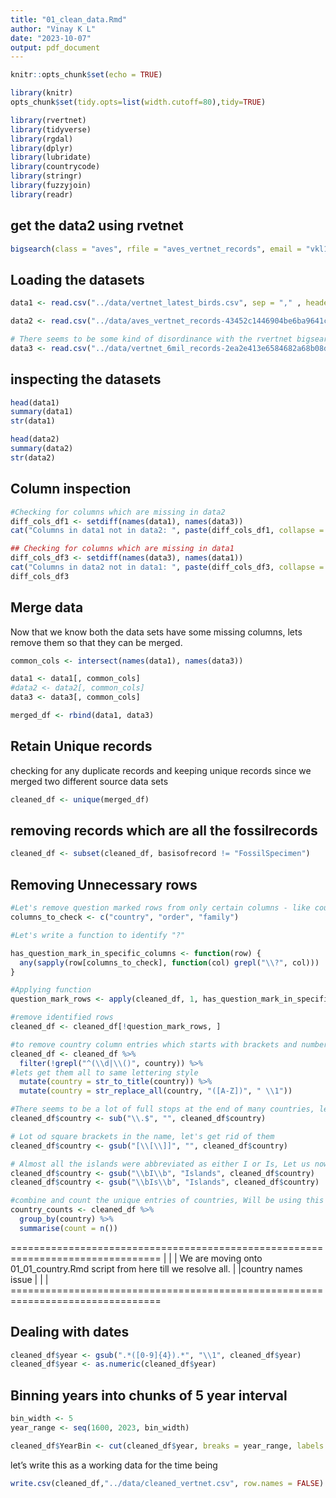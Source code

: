 ```yaml
---
title: "01_clean_data.Rmd"
author: "Vinay K L"
date: "2023-10-07"
output: pdf_document
---
```


```r
knitr::opts_chunk$set(echo = TRUE)
```

```r
library(knitr)
opts_chunk$set(tidy.opts=list(width.cutoff=80),tidy=TRUE)
```

```r
library(rvertnet)
library(tidyverse)
library(rgdal)
library(dplyr)
library(lubridate)
library(countrycode)
library(stringr)
library(fuzzyjoin)
library(readr)
```

## get the data2 using rvetnet
```r
bigsearch(class = "aves", rfile = "aves_vertnet_records", email = "vkl1@lsu.edu") 
```

## Loading the datasets
```r
data1 <- read.csv("../data/vertnet_latest_birds.csv", sep = "," , header = TRUE)
```

```r
data2 <- read.csv("../data/aves_vertnet_records-43452c1446904be6ba9641c86f891234.tsv", sep = "\t", header = TRUE)
```

```r
# There seems to be some kind of disordinance with the rvertnet bigsearch - third request produced larger dataset - let's try and see how it pans out. 
data3 <- read.csv("../data/vertnet_6mil_records-2ea2e413e6584682a68b08d3a56c8493.tsv", sep ="\t", header = TRUE)
```


## inspecting the datasets
```r
head(data1)
summary(data1)
str(data1)
```

```r
head(data2)
summary(data2)
str(data2)
```

## Column inspection 
```r
#Checking for columns which are missing in data2
diff_cols_df1 <- setdiff(names(data1), names(data3))
cat("Columns in data1 not in data2: ", paste(diff_cols_df1, collapse = ", "), "\n")

## Checking for columns which are missing in data1
diff_cols_df3 <- setdiff(names(data3), names(data1))
cat("Columns in data2 not in data1: ", paste(diff_cols_df3, collapse = ", "), "\n")
diff_cols_df3
```

## Merge data
Now that we know both the data sets have some missing columns, lets remove them so that they can be merged. 
```r

common_cols <- intersect(names(data1), names(data3))

data1 <- data1[, common_cols]
#data2 <- data2[, common_cols]
data3 <- data3[, common_cols]

merged_df <- rbind(data1, data3)
```


## Retain Unique records
checking for any duplicate records and keeping unique records since we merged two different source data sets
```r
cleaned_df <- unique(merged_df)
```


## removing records which are all the fossilrecords
```r
cleaned_df <- subset(cleaned_df, basisofrecord != "FossilSpecimen")
```

## Removing Unnecessary rows
```r
#Let's remove question marked rows from only certain columns - like country/family/order
columns_to_check <- c("country", "order", "family")

#Let's write a function to identify "?"

has_question_mark_in_specific_columns <- function(row) {
  any(sapply(row[columns_to_check], function(col) grepl("\\?", col)))
}

#Applying function
question_mark_rows <- apply(cleaned_df, 1, has_question_mark_in_specific_columns)

#remove identified rows
cleaned_df <- cleaned_df[!question_mark_rows, ]
```


```r
#to remove country column entries which starts with brackets and numbers
cleaned_df <- cleaned_df %>%
  filter(!grepl("^(\\d|\\()", country)) %>%
#lets get them all to same lettering style
  mutate(country = str_to_title(country)) %>%
  mutate(country = str_replace_all(country, "([A-Z])", " \\1"))

#There seems to be a lot of full stops at the end of many countries, let's remove them
cleaned_df$country <- sub("\\.$", "", cleaned_df$country)

# Lot od square brackets in the name, let's get rid of them
cleaned_df$country <- gsub("[\\[\\]]", "", cleaned_df$country)

# Almost all the islands were abbreviated as either I or Is, Let us now rename them as Islands
cleaned_df$country <- gsub("\\bI\\b", "Islands", cleaned_df$country)
cleaned_df$country <- gsub("\\bIs\\b", "Islands", cleaned_df$country)
```


```r
#combine and count the unique entries of countries, Will be using this df to cross check and manually validate the country names ~ have run this after every cleaning step w.r.t country name is conducted. 
country_counts <- cleaned_df %>%
  group_by(country) %>%
  summarise(count = n())
```

================================================================================
|                                                                             |
| We are moving onto 01_01_country.Rmd script from here till we resolve all.  | 
|country names issue                                                          |
|                                                                             |
================================================================================

## Dealing with dates
```r
cleaned_df$year <- gsub(".*([0-9]{4}).*", "\\1", cleaned_df$year)
cleaned_df$year <- as.numeric(cleaned_df$year)

```

## Binning years into chunks of 5 year interval
```r
bin_width <- 5
year_range <- seq(1600, 2023, bin_width)
```

```r
cleaned_df$YearBin <- cut(cleaned_df$year, breaks = year_range, labels = year_range[1:(length(year_range)-1)])
```































let's write this as a working data for the time being
```r
write.csv(cleaned_df,"../data/cleaned_vertnet.csv", row.names = FALSE)
```



